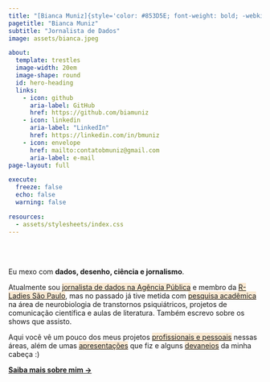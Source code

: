 ```yaml
---
title: "[Bianca Muniz]{style='color: #853D5E; font-weight: bold; -webkit-text-stroke: 0.1px black;'}"
pagetitle: "Bianca Muniz"
subtitle: "Jornalista de Dados"
image: assets/bianca.jpeg

about:
  template: trestles
  image-width: 20em
  image-shape: round
  id: hero-heading
  links:
    - icon: github
      aria-label: GitHub
      href: https://github.com/biamuniz
    - icon: linkedin
      aria-label: "LinkedIn"
      href: https://linkedin.com/in/bmuniz
    - icon: envelope
      href: mailto:contatobmuniz@gmail.com
      aria-label: e-mail
page-layout: full

execute: 
  freeze: false
  echo: false
  warning: false

resources:
  - assets/stylesheets/index.css
---
```


<br><br>

::: {#hero-heading}
Eu mexo com **dados, desenho, ciência e jornalismo**. <br>

Atualmente sou [jornalista de dados na Agência Pública](apublica.org){style="background-color:#FAE9D2;"} e membro da [R-Ladies São Paulo](https://rladies-sp.org/){style="background-color: #FAE9D2;"}, mas no passado já tive metida com [pesquisa acadêmica](http://lattes.cnpq.br/1196190520296373){style="background-color:#FAE9D2;"} na área de neurobiologia de transtornos psiquiátricos, projetos de comunicação científica e aulas de literatura. Também escrevo sobre os shows que assisto.<br>

Aqui você vê um pouco dos meus projetos [profissionais e pessoais](/portfolio/){style="background-color:#FAE9D2"} nessas áreas, além de umas [apresentações](/talks/){style="background-color: #FAE9D2"} que fiz e alguns [devaneios](/blog/){style="background-color: #FAE9D2;"} da minha cabeça :)

[**Saiba mais sobre mim →**](sobre.qmd)
:::
